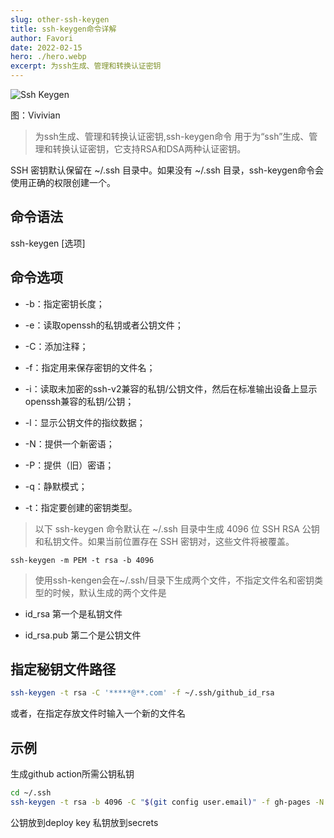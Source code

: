 ```yaml
---
slug: other-ssh-keygen
title: ssh-keygen命令详解
author: Favori
date: 2022-02-15
hero: ./hero.webp
excerpt: 为ssh生成、管理和转换认证密钥
---
```


![Ssh Keygen](./hero.webp)


<div className={'img-desc'}>图：Vivivian</div>


> 为ssh生成、管理和转换认证密钥,ssh-keygen命令 用于为“ssh”生成、管理和转换认证密钥，它支持RSA和DSA两种认证密钥。

SSH 密钥默认保留在 ~/.ssh 目录中。如果没有 ~/.ssh 目录，ssh-keygen命令会使用正确的权限创建一个。

## 命令语法
ssh-keygen [选项]

## 命令选项
* -b：指定密钥长度；

* -e：读取openssh的私钥或者公钥文件；

* -C：添加注释；

* -f：指定用来保存密钥的文件名；

* -i：读取未加密的ssh-v2兼容的私钥/公钥文件，然后在标准输出设备上显示openssh兼容的私钥/公钥；

* -l：显示公钥文件的指纹数据；

* -N：提供一个新密语；

* -P：提供（旧）密语；

* -q：静默模式；

* -t：指定要创建的密钥类型。

> 以下 ssh-keygen 命令默认在 ~/.ssh 目录中生成 4096 位 SSH RSA 公钥和私钥文件。如果当前位置存在 SSH 密钥对，这些文件将被覆盖。

```base
ssh-keygen -m PEM -t rsa -b 4096
```

> 使用ssh-kengen会在~/.ssh/目录下生成两个文件，不指定文件名和密钥类型的时候，默认生成的两个文件是

* id_rsa 第一个是私钥文件

* id_rsa.pub 第二个是公钥文件

## 指定秘钥文件路径

```bash
ssh-keygen -t rsa -C '*****@**.com' -f ~/.ssh/github_id_rsa
```
或者，在指定存放文件时输入一个新的文件名

## 示例
生成github action所需公钥私钥

```bash
cd ~/.ssh
ssh-keygen -t rsa -b 4096 -C "$(git config user.email)" -f gh-pages -N ""
```

公钥放到deploy key
私钥放到secrets